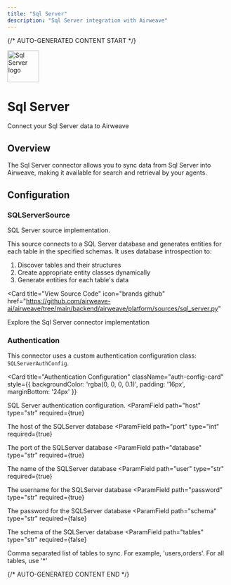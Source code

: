 ```yaml
---
title: "Sql Server"
description: "Sql Server integration with Airweave"
---
```


{/* AUTO-GENERATED CONTENT START */}



<div className="connector-header">
  <img src="icon.svg" alt="Sql Server logo" width="72" height="72" className="connector-icon" />
  <div className="connector-info">
    <h1>Sql Server</h1>
    <p>Connect your Sql Server data to Airweave</p>
  </div>
</div>

## Overview

The Sql Server connector allows you to sync data from Sql Server into Airweave, making it available for search and retrieval by your agents.

## Configuration


### SQLServerSource

SQL Server source implementation.

This source connects to a SQL Server database and generates entities for each table
in the specified schemas. It uses database introspection to:
1. Discover tables and their structures
2. Create appropriate entity classes dynamically
3. Generate entities for each table's data


<Card
  title="View Source Code"
  icon="brands github"
  href="https://github.com/airweave-ai/airweave/tree/main/backend/airweave/platform/sources/sql_server.py"
>
  Explore the Sql Server connector implementation
</Card>

### Authentication

This connector uses a custom authentication configuration class: `SQLServerAuthConfig`.

<Card
  title="Authentication Configuration"
  className="auth-config-card"
  style={{ backgroundColor: 'rgba(0, 0, 0, 0.1)', padding: '16px', marginBottom: '24px' }}
>

SQL Server authentication configuration.
<ParamField
  path="host"
  type="str"
  required={true}
>
  The host of the SQLServer database
</ParamField>
<ParamField
  path="port"
  type="int"
  required={true}
>
  The port of the SQLServer database
</ParamField>
<ParamField
  path="database"
  type="str"
  required={true}
>
  The name of the SQLServer database
</ParamField>
<ParamField
  path="user"
  type="str"
  required={true}
>
  The username for the SQLServer database
</ParamField>
<ParamField
  path="password"
  type="str"
  required={true}
>
  The password for the SQLServer database
</ParamField>
<ParamField
  path="schema"
  type="str"
  required={false}
>
  The schema of the SQLServer database
</ParamField>
<ParamField
  path="tables"
  type="str"
  required={false}
>
  Comma separated list of tables to sync. For example, 'users,orders'. For all tables, use '*'
</ParamField>
</Card>





{/* AUTO-GENERATED CONTENT END */}
